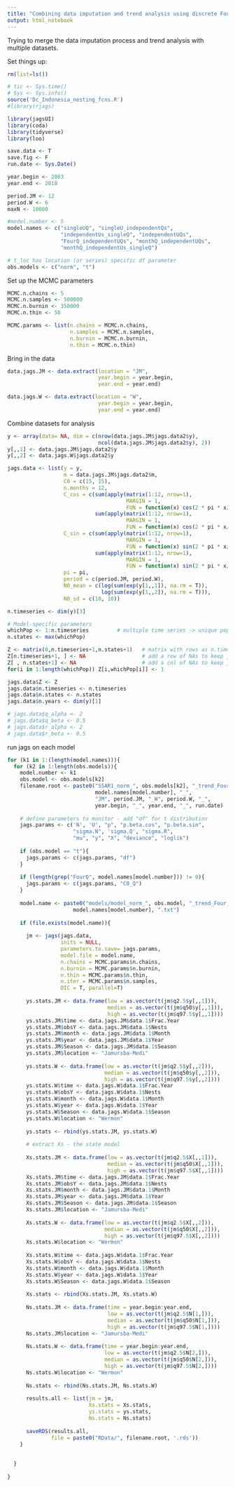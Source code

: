 ```yaml
---
title: "Combining data imputation and trend analysis using discrete Fourier series"
output: html_notebook
---
```


Trying to merge the data imputation process and trend analysis with multiple datasets.

Set things up:

```r
rm(list=ls())

# tic <- Sys.time()
# Sys <- Sys.info()
source('Dc_Indonesia_nesting_fcns.R')
#library(rjags)

library(jagsUI)
library(coda)
library(tidyverse)
library(loo)
```


```r
save.data <- T
save.fig <- F
run.date <- Sys.Date()

year.begin <- 2003
year.end <- 2018

period.JM <- 12
period.W <- 6
maxN <- 10000

#model.number <- 5
model.names <- c("singleUQ", "singleU_independentQs",
                 "independentUs_singleQ", "independentUQs",
                 "FourQ_independentUQs", "monthQ_independentUQs",
                 "monthQ_independentUs_singleQ")

# t_loc has location (or series) specific df parameter 
obs.models <- c("norm", "t") 

```


Set up the MCMC parameters

```r
MCMC.n.chains <- 5
MCMC.n.samples <- 500000
MCMC.n.burnin <- 350000
MCMC.n.thin <- 50

MCMC.params <- list(n.chains = MCMC.n.chains,
                    n.samples = MCMC.n.samples,
                    n.burnin = MCMC.n.burnin,
                    n.thin = MCMC.n.thin)
```


Bring in the data

```r

data.jags.JM <- data.extract(location = "JM", 
                             year.begin = year.begin, 
                             year.end = year.end)

data.jags.W <- data.extract(location = "W", 
                             year.begin = year.begin, 
                             year.end = year.end)

```



Combine datasets for analysis

```r
y <- array(data= NA, dim = c(nrow(data.jags.JM$jags.data2$y),
                             ncol(data.jags.JM$jags.data2$y), 2))
y[,,1] <- data.jags.JM$jags.data2$y
y[,,2] <- data.jags.W$jags.data2$y

jags.data <- list(y = y,
                  m = data.jags.JM$jags.data2$m,
                  C0 = c(15, 15),
                  n.months = 12,
                  C_cos = c(sum(apply(matrix(1:12, nrow=1), 
                                      MARGIN = 1, 
                                      FUN = function(x) cos(2 * pi * x/period.JM))), 
                            sum(apply(matrix(1:12, nrow=1), 
                                      MARGIN = 1, 
                                      FUN = function(x) cos(2 * pi * x/period.W)))),
                  C_sin = c(sum(apply(matrix(1:12, nrow=1), 
                                      MARGIN = 1, 
                                      FUN = function(x) sin(2 * pi * x/period.JM))),
                            sum(apply(matrix(1:12, nrow=1), 
                                      MARGIN = 1, 
                                      FUN = function(x) sin(2 * pi * x/period.W)))),
                  pi = pi,
                  period = c(period.JM, period.W),
                  N0_mean = c(log(sum(exp(y[1,,1]), na.rm = T)),
                              log(sum(exp(y[1,,2]), na.rm = T))),
                  N0_sd = c(10, 10))

n.timeseries <- dim(y)[3]

# Model-specific parameters
whichPop <- 1:n.timeseries         # multiple time series -> unique population processes
n.states <- max(whichPop)

Z <- matrix(0,n.timeseries+1,n.states+1)   # matrix with rows as n.timeseries and cols as n.states (pops)
Z[n.timeseries+1, ] <- NA                  # add a row of NAs to keep jagsUI from converting single time series matrix into vector
Z[ , n.states+1] <- NA                     # add a col of NAs to keep jagsUI from converting single state matrix into vector
for(i in 1:length(whichPop)) Z[i,whichPop[i]] <- 1

jags.data$Z <- Z
jags.data$n.timeseries <- n.timeseries
jags.data$n.states <- n.states
jags.data$n.years <- dim(y)[1]

# jags.data$q_alpha <- 2
# jags.data$q_beta <- 0.5
# jags.data$r_alpha <- 2
# jags.data$r_beta <- 0.5

```

run jags on each model
```r


for (k1 in 1:(length(model.names))){
  for (k2 in 1:length(obs.models)){
    model.number <- k1
    obs.model <- obs.models[k2]
    filename.root <- paste0("SSAR1_norm_", obs.models[k2], "_trend_Four_", 
                            model.names[model.number], "_",
                            "JM", period.JM, "_W", period.W, "_",
                            year.begin, "_", year.end, "_", run.date)
    
    # define parameters to monitor - add "df" for t distribution
    jags.params <- c('N', 'U', "p", "p.beta.cos", "p.beta.sin",
                     "sigma.N", 'sigma.Q', "sigma.R", 
                     "mu", "y", "X", "deviance", "loglik")
    
    if (obs.model == "t"){
      jags.params <- c(jags.params, "df")
    }
    
    if (length(grep("FourQ", model.names[model.number])) != 0){
      jags.params <- c(jags.params, "C0_Q")
    }
   
    model.name <- paste0("models/model_norm_", obs.model, "_trend_Four_", 
                     model.names[model.number], ".txt")
    
    if (file.exists(model.name)){
      
      jm <- jags(jags.data,
                 inits = NULL,
                 parameters.to.save= jags.params,
                 model.file = model.name,
                 n.chains = MCMC.params$n.chains,
                 n.burnin = MCMC.params$n.burnin,
                 n.thin = MCMC.params$n.thin,
                 n.iter = MCMC.params$n.samples,
                 DIC = T, parallel=T)
      
      ys.stats.JM <- data.frame(low = as.vector(t(jm$q2.5$y[,,1])),
                                median = as.vector(t(jm$q50$y[,,1])),
                                high = as.vector(t(jm$q97.5$y[,,1])))
      ys.stats.JM$time <- data.jags.JM$data.1$Frac.Year
      ys.stats.JM$obsY <- data.jags.JM$data.1$Nests
      ys.stats.JM$month <- data.jags.JM$data.1$Month
      ys.stats.JM$year <- data.jags.JM$data.1$Year
      ys.stats.JM$Season <- data.jags.JM$data.1$Season
      ys.stats.JM$location <- "Jamursba-Medi"
      
      ys.stats.W <- data.frame(low = as.vector(t(jm$q2.5$y[,,2])),
                               median = as.vector(t(jm$q50$y[,,2])),
                               high = as.vector(t(jm$q97.5$y[,,2])))
      ys.stats.W$time <- data.jags.W$data.1$Frac.Year
      ys.stats.W$obsY <- data.jags.W$data.1$Nests
      ys.stats.W$month <- data.jags.W$data.1$Month
      ys.stats.W$year <- data.jags.W$data.1$Year
      ys.stats.W$Season <- data.jags.W$data.1$Season
      ys.stats.W$location <- "Wermon"
      
      ys.stats <- rbind(ys.stats.JM, ys.stats.W)
      
      # extract Xs - the state model
      
      Xs.stats.JM <- data.frame(low = as.vector(t(jm$q2.5$X[,,1])),
                                median = as.vector(t(jm$q50$X[,,1])),
                                high = as.vector(t(jm$q97.5$X[,,1])))
      Xs.stats.JM$time <- data.jags.JM$data.1$Frac.Year
      Xs.stats.JM$obsY <- data.jags.JM$data.1$Nests
      Xs.stats.JM$month <- data.jags.JM$data.1$Month
      Xs.stats.JM$year <- data.jags.JM$data.1$Year
      Xs.stats.JM$Season <- data.jags.JM$data.1$Season
      Xs.stats.JM$location <- "Jamursba-Medi"
      
      Xs.stats.W <- data.frame(low = as.vector(t(jm$q2.5$X[,,2])),
                               median = as.vector(t(jm$q50$X[,,2])),
                               high = as.vector(t(jm$q97.5$X[,,2])))
      Xs.stats.W$location <- "Wermon"
      
      Xs.stats.W$time <- data.jags.W$data.1$Frac.Year
      Xs.stats.W$obsY <- data.jags.W$data.1$Nests
      Xs.stats.W$month <- data.jags.W$data.1$Month
      Xs.stats.W$year <- data.jags.W$data.1$Year
      Xs.stats.W$Season <- data.jags.W$data.1$Season
      
      Xs.stats <- rbind(Xs.stats.JM, Xs.stats.W)
      
      Ns.stats.JM <- data.frame(time = year.begin:year.end,
                                low = as.vector(t(jm$q2.5$N[1,])),
                                median = as.vector(t(jm$q50$N[1,])),
                                high = as.vector(t(jm$q97.5$N[1,])))
      Ns.stats.JM$location <- "Jamursba-Medi"
      
      Ns.stats.W <- data.frame(time = year.begin:year.end,
                               low = as.vector(t(jm$q2.5$N[2,])),
                               median = as.vector(t(jm$q50$N[2,])),
                               high = as.vector(t(jm$q97.5$N[2,])))
      Ns.stats.W$location <- "Wermon"
      
      Ns.stats <- rbind(Ns.stats.JM, Ns.stats.W)
      
      results.all <- list(jm = jm,
                          Xs.stats = Xs.stats,
                          ys.stats = ys.stats,
                          Ns.stats = Ns.stats)
      
      saveRDS(results.all,
              file = paste0("RData/", filename.root, '.rds'))
    }
    
    
  }
  
}


```



